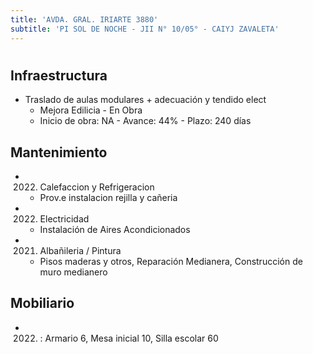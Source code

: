 ```yaml
---
title: 'AVDA. GRAL. IRIARTE 3880'
subtitle: 'PI SOL DE NOCHE - JII N° 10/05° - CAIYJ ZAVALETA'
---
```


#
## Infraestructura

* Traslado de aulas modulares + adecuación y tendido elect 
    + Mejora Edilicia - En Obra 
    + Inicio de obra: NA - Avance: 44% - Plazo: 240 días 






## Mantenimiento

*  (2022) Calefaccion y Refrigeracion 
    + Prov.e instalacion rejilla y cañeria

*  (2022) Electricidad 
    + Instalación de Aires Acondicionados

*  (2021) Albañileria / Pintura 
    + Pisos maderas y otros, Reparación Medianera, Construcción de muro medianero





## Mobiliario

*  (2022) : Armario 6, Mesa inicial 10, Silla escolar 60 



